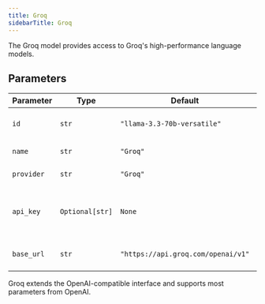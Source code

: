 ```yaml
---
title: Groq
sidebarTitle: Groq
---
```


The Groq model provides access to Groq's high-performance language models.

## Parameters

| Parameter    | Type               | Default                        | Description                                                           |
| ------------ | ------------------ | ------------------------------ | --------------------------------------------------------------------- |
| `id`         | `str`              | `"llama-3.3-70b-versatile"`    | The id of the Groq model to use                                      |
| `name`       | `str`              | `"Groq"`                       | The name of the model                                                 |
| `provider`   | `str`              | `"Groq"`                       | The provider of the model                                             |
| `api_key`    | `Optional[str]`    | `None`                         | The API key for Groq (defaults to GROQ_API_KEY env var)              |
| `base_url`   | `str`              | `"https://api.groq.com/openai/v1"` | The base URL for the Groq API                                    |

Groq extends the OpenAI-compatible interface and supports most parameters from OpenAI.